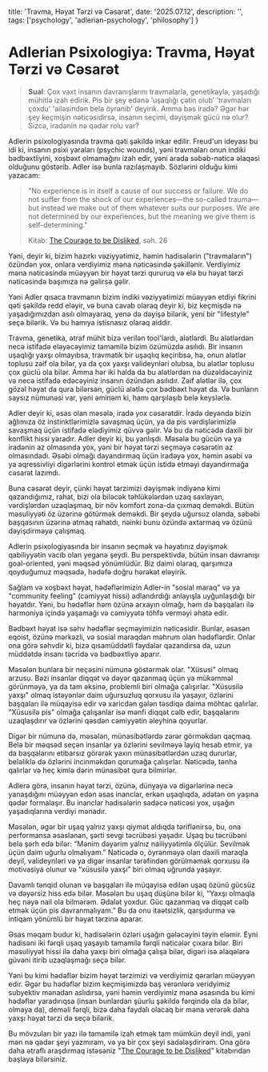   title: 'Travma, Həyat Tərzi və Cəsarət',
  date: '2025.07.12',
  description: '',
  tags: ['psychology', 'adlerian-psychology', 'philosophy']
}

# Adlerian Psixologiya: Travma, Həyat Tərzi və Cəsarət

> **Sual**: Çox vaxt insanın davranışlarını travmalarla, genetikayla, yaşadığı mühitlə izah edirik. Pis bir şey edənə ‘uşaqlığı çətin olub’  'travmaları çoxdu' 'ailəsindən belə öyrənib' deyirik. Amma bəs iradə? Əgər hər şey keçmişin nəticəsidirsə, insanın seçimi, dəyişmək gücü nə olur? Sizcə, iradənin nə qədər rolu var?

Adlerin psixologiyasında travma qəti şəkildə inkar edilir. Freud'un ideyası bu idi ki, insanın psixi yaraları (psychic wounds), yəni travmaları onun indiki bədbəxtliyini, xoşbəxt olmamağını izah edir, yəni arada səbəb-nəticə əlaqəsi olduğunu göstərib. Adler isə bunla razılaşmayıb. Sözlərini olduğu kimi yazacam: 

> "No experience is in itself a cause of our success or failure. We do not suffer from the shock of our experiences—the so-called trauma—but instead we make out of them whatever suits our purposes. We are not determined by our experiences, but the meaning we give them is self-determining."  
>
> Kitab: [The Courage to be Disliked](https://www.goodreads.com/book/show/43306206-the-courage-to-be-disliked), səh. 26

Yəni, deyir ki, bizim hazırkı vəziyyətimiz, həmin hadisələrin ("travmaların") özündən yox, onlara verdiyimiz məna nəticəsində şəkillənir. Verdiyimiz məna nəticəsində müəyyən bir həyat tərzi qururuq və elə bu həyat tərzi nəticəsində başımıza nə gəlirsə gəlir.

Yəni Adler qısaca travmanın bizim indiki vəziyyətimizi müəyyən etdiyi fikrini qəti şəkildə redd eləyir, və buna cavab olaraq deyir ki, biz keçmişdə nə yaşadığımızdan asılı olmayaraq, yenə də dəyişə bilərik, yeni bir "lifestyle" seçə bilərik. Və bu hamıya istisnasız olaraq aiddir. 

Travma, genetika, ətraf mühit bizə verilən tool'lardı, alətlərdi. Bu alətlərdən necə istifadə eləyəcəyimiz tamamilə bizim özümüzdə asılıdı. Bir insanın uşaqlığı yaxşı olmayıbsa, travmatik bir uşaqlıq keçiribsə, hə, onun alətlər toplusu zəif ola  bilər, ya da çox yaxşı valideynləri olubsa, bu alətlər toplusu çox güclü ola bilər. Amma hər iki halda da bu alətlərdən nə düzəldəcəyiniz və necə istifadə edəcəyiniz insanın özündən asılıdır. Zəif alətlər ilə, çox gözəl həyat da qura bilərsən, güclü alətlə çox bədbəxt həyat da. Və bunların saysız nümunəsi var, yəni əminəm ki, hamı qarşılaşıb belə keyslərlə.

Adler deyir ki, əsas olan məsələ, iradə yox cəsarətdir. İradə deyəndə bizin ağlımıza öz instinktlərimizlə savaşmaq üçün, ya da pis vərdişlərimizlə savaşmaq üçün istifadə elədiyimiz qüvvə gəlir. Və bu da nəticədə daxili bir konflikt hissi yaradır. Adler deyir ki, bu yanlışdı. Məsələ bu gücün və ya iradənin az olmasında yox, yəni bir həyat tərzi seçməyə cəsarətin az olmasındadı. Əsəbi olmağı dayandırmaq üçün iradəyə yox, həmin əsəbi və ya aqressivliyi digərlərini kontrol etmək üçün istidə etməyi dayandırmağa cəsarət lazımdı. 

Buna cəsarət deyir, çünki həyat tərzimizi dəyişmək indiyənə kimi qazandığımız, rahat, bizi ola biləcək təhlükələrdən uzaq saxlayan, vərdişlərdən uzaqlaşmaq, bir növ komfort zona-da çıxmaq deməkdi. Bütün məsuliyyəti öz üzərinə götürmək deməkdi. Bir şeydə uğursuz olanda, səbəbi başqasının üzərinə atmaq rahatdı, nəinki bunu özündə axtarmaq və özünü dəyişdirməyə çalışmaq. 

Adlerin psixologiyasında bir insanın seçmək və həyatınız dəyişmək qabiliyyətin vacib olan yeganə şeydi. Bu perspektivdə, bütün insan davranışı goal-oriented, yəni məqsəd yönümlüdür. Biz daimi olaraq, qarşımıza qoyduğumuz məqsədə, hədəfə doğru hərəkət eləyirik. 

Sağlam və xoşbəxt həyat, hədəflərimizin Adler-in "sosial maraq" və ya "community feeling" (cəmiyyət hissi) adlandırdığı anlayışla uyğunlaşdığı bir həyatdır. Yəni, bu hədəflər həm özünə arxayın olmağı, həm də başqaları ilə harmoniya içində yaşamağı və cəmiyyətə töhfə verməyi əhatə edir. 

Bədbəxt həyat isə səhv hədəflər seçməyimizin nəticəsidir. Bunlar, əsasən eqoist, özünə mərkəzli, və sosial maraqdan məhrum olan hədəflərdir. Onlar ona görə səhvdir ki, bizə qısamüddətli faydalar qazandırsa da, uzun müddətdə insanı təcridə və bədbəxtliyə aparır.

Məsələn bunlara bir neçəsini nümunə göstərmək olar. "Xüsusi" olmaq arzusu. Bəzi insanlar diqqət və dəyər qazanmaq üçün ya mükəmməl görünməyə, ya da tam əksinə, problemli biri olmağa çalışırlar. "Xüsusilə yaxşı" olmaq istəyənlər daim uğursuzluq qorxusu ilə yaşayır, özlərini başqaları ilə müqayisə edir və xaricdən gələn təsdiqə daima möhtac qalırlar. "Xüsusilə pis" olmağa çalışanlar isə mənfi diqqət cəlb edir, başqalarını uzaqlaşdırır və özlərini qəsdən cəmiyyətin əleyhinə qoyurlar.

Digər bir nümunə də, məsələn, münasibətlərdə zərər görməkdən qaçmaq. Belə bir məqsəd seçən insanlar ya özlərini sevilməyə layiq hesab etmir, ya da başqalarını etibarsız görərək yaxın münasibətlərdən uzaq dururlar, beləliklə də özlərini incinməkdən qorumağa çalışırlar. Nəticədə, tənha qalırlar və heç kimlə dərin münasibət qura bilmirlər. 

Adlerə görə, insanın həyat tərzi, özünə, dünyaya və digərlərinə necə yanaşdığını müəyyən edən əsas inanclar, erkən uşaqlıqda, adətən on yaşına qədər formalaşır. Bu inanclar hadisələrin sadəcə nəticəsi yox, uşağın yaşadıqlarına verdiyi mənadır.

Məsələn, əgər bir uşaq yalnız yaxşı qiymət aldıqda təriflənirsə, bu, ona performansa əsaslanan, şərti sevgi təcrübəsi yaşadır. Uşaq bu təcrübəni belə şərh edə bilər: “Mənim dəyərim yalnız nailiyyətimlə ölçülür. Sevilmək üçün daim uğurlu olmalıyam.” Nəticədə o, öyrənməyə olan daxili maraqla deyil, valideynləri və ya digər insanlar tərəfindən görülməmək qorxusu ilə motivasiya olunur və “xüsusilə yaxşı” biri olmaq uğrunda yaşayır.

Davamlı tənqid olunan və başqaları ilə müqayisə edilən uşaq özünü gücsüz və dəyərsiz hiss edə bilər. Məsələn bu uşaq düşünə bilər ki, “Yaxşı olmaqla heç nəyə nail ola bilmərəm. Ədalət yoxdur. Güc qazanmaq və diqqət cəlb etmək üçün pis davranmalıyam.” Bu da onu itaətsizlik, qarşıdurma və intiqam yönümlü bir həyat tərzinə aparar.

Əsas məqam budur ki, hadisələrin özləri uşağın gələcəyini təyin eləmir. Eyni hadisəni iki fərqli uşaq yaşayıb tamamilə fərqli nəticələr çıxara bilər. Biri məsuliyyət hissi ilə daha yaxşı biri olmağa çalışa bilər, digəri isə əlaqələrə güvəni itirib uzaqlaşmağı seçə bilər.

Yəni bu kimi hədəflər bizim həyat tərzimizi və verdiyimiz qərarları müəyyən edir. Əgər bu hədəflər bizim keçmişimizdə baş verənlərə veridyimiz subyektiv mənadan aslıdırsa, yəni həmin verdiyimiz məna əsasında bu kimi hədəflər yaradırıqsa (insan bunlardan şüurlu şəkildə fərqində ola da bilər, olmaya da), deməli fərqli, bizə daha faydalı olacaq bir məna verərək daha yaxşı həyat tərzi də seçə bilərik.

Bu mövzuları bir yazı ilə tamamilə izah etmək tam mümkün deyil indi, yəni mən nə qədər şeyi yazmıram, və ya bir çox şeyi sadələşdirirəm. Ona görə daha ətraflı araşdırmaq istəsəniz "[The Courage to be Disliked](https://www.goodreads.com/book/show/43306206-the-courage-to-be-disliked)" kitabından başlaya bilərsiniz.